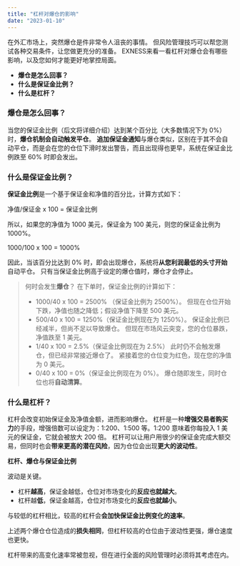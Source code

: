 ```yaml
---
title: "杠杆对爆仓的影响"
date: "2023-01-10"
---
```


<Ads></Ads> 

在外汇市场上，突然爆仓是件非常令人沮丧的事情。 但风险管理技巧可以帮您测试各种交易条件，让您做更充分的准备。 EXNESS来看一看杠杆对爆仓会有哪些影响，以及您如何才能更好地掌控局面。

- **爆仓是怎么回事？**
- **什么是保证金比例？**
- **什么是杠杆？**

### 爆仓是怎么回事？

当您的保证金比例（后文将详细介绍）达到某个百分比（大多数情况下为 0%）时，**爆仓机制会自动触发平仓**。 **追加保证金通知**与爆仓类似，区别在于其不会自动平仓，而是会在您的仓位下滑时发出警告，而且出现得也更早，系统在保证金比例跌至 60% 时即会发出。

### **什么是保证金比例？**

**保证金比例**是一个基于保证金和净值的百分比，计算方式如下：

净值/保证金 x 100 = 保证金比例

所以，如果您的净值为 1000 美元，保证金为 100 美元，则您的保证金比例为 1000%。

1000/100 x 100 = 1000%

因此，当该百分比达到 0% 时，即会出现爆仓，系统将**从您利润最低的头寸开始**自动平仓。 只有当保证金比例高于设定的爆仓值时，爆仓才会停止。

> 何时会发生**爆仓**？
> 在下单时，保证金比例的计算如下：
> - 1000/40 x 100 = 2500% （保证金比例为 2500%）。
> 但现在仓位开始下跌，净值也随之降低；假设净值下降至 500 美元。
> - 500/40 x 100 = 1250%（保证金比例现在为 1250%）。
> 保证金比例已经减半，但尚不足以导致爆仓。 但现在市场风云突变，您的仓位暴跌，净值跌至 1 美元。
> - 1/40 x 100 = 2.5%（保证金比例现在为 2.5%）
> 此时仍不会触发爆仓，但已经非常接近爆仓了。 紧接着您的仓位变为红色，现在您的净值为 0 美元。
> - 0/40 x 100 = 0%（保证金比例现在为 0%）。
> 爆仓随即发生，同时仓位也将**自动清算**。

### **什么是杠杆？**

杠杆会改变初始保证金及净值金额，进而影响爆仓。 杠杆是一种**增强交易者购买力**的手段，增强倍数可以设定为：1:200、1:500 等。1:200 意味着你每投入 1 美元的保证金，它就会被放大 200 倍。 杠杆可以让用户用很少的保证金完成大额交易，但同时也会**带来更高的潜在风险**，因为仓位会出现**更大的波动性**。

**杠杆、爆仓与保证金比例**

波动是关键。

- 杠杆**越高**，保证金越低，仓位对市场变化的**反应也就越大**。
- 杠杆越**低**，保证金越高，仓位对市场变化的**反应也就越小**。

与较低的杠杆相比，较高的杠杆会**会加快保证金比例变化的速率**。

上述两个爆仓仓位造成的**损失相同**，但杠杆较高的仓位由于波动性更强，爆仓速度也更快。

杠杆带来的高变化速率常被忽视，但在进行全面的风险管理时必须将其考虑在内。
